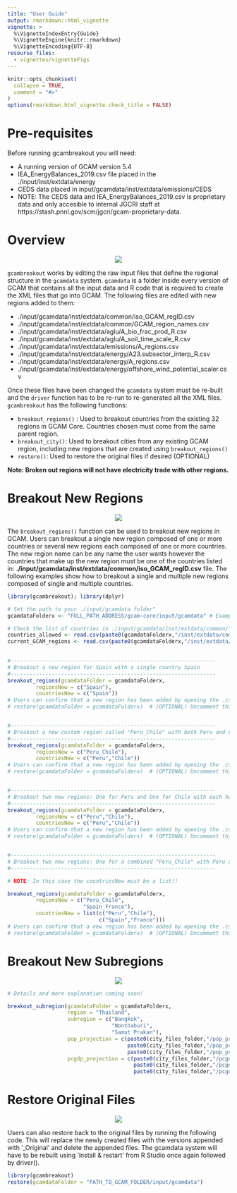```yaml
---
title: "User Guide"
output: rmarkdown::html_vignette
vignette: >
  %\VignetteIndexEntry{Guide}
  %\VignetteEngine{knitr::rmarkdown}
  %\VignetteEncoding{UTF-8}
resourse_files:
  - vignettes/vignetteFigs
---
```


```r
knitr::opts_chunk$set(
  collapse = TRUE,
  comment = "#>"
)
options(rmarkdown.html_vignette.check_title = FALSE)
```

<!-------------------------->
<!-------------------------->
# Pre-requisites
<!-------------------------->
<!-------------------------->
Before running gcambreakout you will need:

* A running version of GCAM version 5.4
* IEA_EnergyBalances_2019.csv file placed in the ./input/inst/extdata/energy
* CEDS data placed in input/gcamdata/inst/extdata/emissions/CEDS
* NOTE: The CEDS data and IEA_EnergyBalances_2019.csv is proprietary data and only accesible to internal JGCRI staff at https://stash.pnnl.gov/scm/jgcri/gcam-proprietary-data.


<!-------------------------->
<!-------------------------->
# Overview
<!-------------------------->
<!-------------------------->
<p align="center"> <img src="vignetteFigs/divider.png"></p>

`gcambreakout` works by editing the raw input files that define the regional structure in the `gcamdata` system. `gcamdata` is a folder inside every version of GCAM that contains all the input data and R code that is required to create the XML files that go into GCAM. The following files are edited with new regions added to them:

- ./input/gcamdata/inst/extdata/common/iso_GCAM_regID.csv
- ./input/gcamdata/inst/extdata/common/GCAM_region_names.csv
- ./input/gcamdata/inst/extdata/aglu/A_bio_frac_prod_R.csv
- ./input/gcamdata/inst/extdata/aglu/A_soil_time_scale_R.csv
- ./input/gcamdata/inst/extdata/emissions/A_regions.csv
- ./input/gcamdata/inst/extdata/energy/A23.subsector_interp_R.csv
- ./input/gcamdata/inst/extdata/energy/A_regions.csv
- ./input/gcamdata/inst/extdata/energy/offshore_wind_potential_scaler.csv


Once these files have been changed the `gcamdata` system must be re-built and the `driver` function has to be re-run to re-generated all the XML files. `gcambreakout` has the following functions:

- `breakout_regions()` : Used to breakout countries from the existing 32 regions in GCAM Core. Countries chosen must come from the same parent region.
- `breakout_city()`: Used to breakout cities from any existing GCAM region, including new regions that are created using `breakout_regions()`
- `restore()`: Used to restore the original files if desired (OPTIONAL)

**Note: Broken out regions will not have electricity trade with other regions.**

<!-------------------------->
<!-------------------------->
# Breakout New Regions
<!-------------------------->
<!-------------------------->
<p align="center"> <img src="vignetteFigs/divider.png"></p>

The `breakout_regions()` function can be used to breakout new regions in GCAM. Users can breakout a single new region composed of one or more countries or several new regions each composed of one or more countries. The new region name can be any name the user wants however the countries that make up the new region must be one of the countries listed in: **./input/gcamdata/inst/extdata/common/iso_GCAM_regID.csv** file. The following examples show how to breakout a single and multiple new regions composed of single and multiple countries.

```r
library(gcambreakout); library(dplyr)

# Set the path to your ./input/gcamdata folder"
gcamdataFolderx <- "FULL_PATH_ADDRESS/gcam-core/input/gcamdata" # Example "C:/gcam-core/input/gcamdata" 

# Check the list of countries in ./input/gcamdata/inst/extdata/common/iso_GCAM_regID.csv
countries_allowed <- read.csv(paste0(gcamdataFolderx,"/inst/extdata/common/iso_GCAM_regID.csv"), comment.char = '#', header=T); countries_allowed$country_name
current_GCAM_regions <- read.csv(paste0(gcamdataFolderx,"/inst/extdata/common/GCAM_region_names.csv"), comment.char = '#', header=T); current_GCAM_regions

  
#-----------------------------------------------------------------
# Breakout a new region for Spain with a single country Spain
#-----------------------------------------------------------------
breakout_regions(gcamdataFolder = gcamdataFolderx,
         regionsNew = c("Spain"),
         countriesNew = c("Spain"))
# Users can confirm that a new region has been added by opening the .csv file: ./input/gcamdata/inst/extdata/common/GCAM_region_names.csv
# restore(gcamdataFolder = gcamdataFolderx)  # (OPTIONAL) Uncomment this line and restore the datasystem to original state


#-----------------------------------------------------------------
# Breakout a new custom region called "Peru_Chile" with both Peru and Chile
#-----------------------------------------------------------------
breakout_regions(gcamdataFolder = gcamdataFolderx,
         regionsNew = c("Peru_Chile"),
         countriesNew = c("Peru","Chile"))
# Users can confirm that a new region has been added by opening the .csv file: ./input/gcamdata/inst/extdata/common/GCAM_region_names.csv
# restore(gcamdataFolder = gcamdataFolderx)  # (OPTIONAL) Uncomment this line and restore the datasystem to original state


#-----------------------------------------------------------------
# Breakout two new regions: One for Peru and One for Chile with each having its own single country within it.
#-----------------------------------------------------------------
breakout_regions(gcamdataFolder = gcamdataFolderx,
         regionsNew = c("Peru","Chile"),
         countriesNew = c("Peru","Chile"))
# Users can confirm that a new region has been added by opening the .csv file: ./input/gcamdata/inst/extdata/common/GCAM_region_names.csv
# restore(gcamdataFolder = gcamdataFolderx)  # (OPTIONAL) Uncomment this line and restore the datasystem to original state


#-----------------------------------------------------------------
# Breakout two new regions: One for a combined "Peru_Chile" with Peru and Chile, and one for "Spain_France" with Spain and France
#-----------------------------------------------------------------

# NOTE: In this case the countriesNew must be a list!!

breakout_regions(gcamdataFolder = gcamdataFolderx,
         regionsNew = c("Peru_Chile",
                        "Spain_France"),
         countriesNew = list(c("Peru","Chile"),
                             c("Spain","France")))
# Users can confirm that a new region has been added by opening the .csv file: ./input/gcamdata/inst/extdata/common/GCAM_region_names.csv
# restore(gcamdataFolder = gcamdataFolderx)  # (OPTIONAL) Uncomment this line and restore the datasystem to original state


```



<!-------------------------->
<!-------------------------->
# Breakout New Subregions
<!-------------------------->
<!-------------------------->
<p align="center"> <img src="vignetteFigs/divider.png"></p>

```r

# Details and more explanation coming soon!

breakout_subregion(gcamdataFolder = gcamdataFolderx,
                   region = "Thailand",
                   subregion = c("Bangkok",
                                 "Nonthaburi",
                                 "Samut Prakan"),
                   pop_projection = c(paste0(city_files_folder,"/pop_projection_thailand_bangkok.csv"),
                                      paste0(city_files_folder,"/pop_projection_thailand_nonthaburi.csv"),
                                      paste0(city_files_folder,"/pop_projection_thailand_samutprakan.csv")),
                   pcgdp_projection = c(paste0(city_files_folder,"/pcgdp_projection_thailand_bangkok.csv"),
                                        paste0(city_files_folder,"/pcgdp_projection_thailand_nonthaburi.csv"),
                                        paste0(city_files_folder,"/pcgdp_projection_thailand_samutprakan.csv")))


```

<!-------------------------->
<!-------------------------->
# Restore Original Files
<!-------------------------->
<!-------------------------->
<p align="center"> <img src="vignetteFigs/divider.png"></p>

Users can also restore back to the original files by running the following code. This will replace the newly created files with the versions appended with '_Original' and delete the appended files. The gcamdata system will have to be rebuilt using 'install & restart' from R Studio once again followed by driver(). 

```r
library(gcambreakout)
restore(gcamdataFolder = "PATH_TO_GCAM_FOLDER/input/gcamdata")
```

